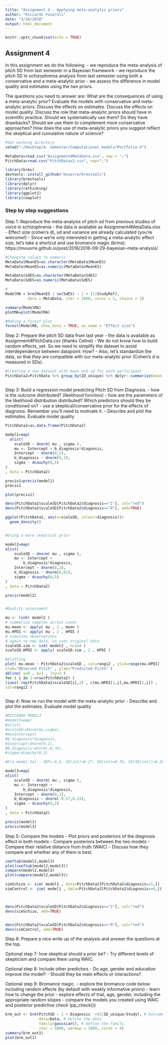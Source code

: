 ```yaml
---
title: "Assignment 4 - Applying meta-analytic priors"
author: "Riccardo Fusaroli"
date: "3/16/2018"
output: html_document
---
```


```r
knitr::opts_chunk$set(echo = TRUE)
```

## Assignment 4

In this assignment we do the following:
- we reproduce the meta-analysis of pitch SD from last semester in a Bayesian framework
- we reproduce the pitch SD in schizophrenia analysis from last semester using both a conservative and a meta-analytic prior
- we assess the difference in model quality and estimates using the two priors.

The questions you need to answer are: What are the consequences of using a meta-analytic prior? Evaluate the models with conservative and meta-analytic priors. Discuss the effects on estimates. Discuss the effects on model quality. Discuss the role that meta-analytic priors should have in scientific practice. Should we systematically use them? Do they have drawbacks? Should we use them to complement more conservative approaches? How does the use of meta-analytic priors you suggest reflect the skeptical and cumulative nature of science?

```r
#Set working directory
setwd("~/Desktop/4. Semester/Computational models/Portfolio-4")

MetaData=read.csv("Assignment4MetaData.csv", sep = ";")
PitchData=read.csv("PitchDatav2.csv", sep=";")

library(brms)
devtools::install_github("mvuorre/brmstools")
library(brmstools)
library(dplyr)
library(rethinking)
library(ggplot2)
library(cowplot)
```

### Step by step suggestions

Step 1: Reproduce the meta-analysis of pitch sd from previous studies of voice in schizophrenia
- the data is available as Assignment4MetaData.xlsx
- Effect size (cohen's d), sd and variance are already calculated (you're welcome!)
- Since we're only interested in getting a meta-analytic effect size, let's take a shortcut and use bromance magic (brms): https://mvuorre.github.io/post/2016/2016-09-29-bayesian-meta-analysis/

```r
#Changing values to numeric
MetaData$MeanES=as.character(MetaData$MeanES)
MetaData$MeanES=as.numeric(MetaData$MeanES)

MetaData$SdES=as.character(MetaData$SdES)
MetaData$SdES=as.numeric(MetaData$SdES)

#
ModelMA = brm(MeanES | se(SdES) ~ 1 + (1|StudyRef),
          data = MetaData, iter = 2000, cores = 2, chains = 2)

summary(ModelMA)
plotMA=plot(ModelMA)

#Making a forest plot
forest(ModelMA, show_data = TRUE, av_name = "Effect size")
```

Step 2: Prepare the pitch SD data from last year
- the data is available as Assignment4PitchData.csv (thanks Celine)
- We do not know how to build random effects, yet. So we need to simplify the dataset to avoid interdependence between datapoint: How?
- Also, let's standardize the data, so that they are compatible with our meta-analytic prior (Cohen's d is measured in SDs).

```r

#Creating a new dataset with mean and sd for each participant 
PitchData2=PitchData %>% group_by(ID_unique) %>% dplyr::summarise(mean = mean(PitchMean), sd= mean(PitchSD), diagnosis=mean(diagnosis), studynumber=mean(studynr)) %>% mutate(scaleMean = scale(mean), scaleSD=scale(sd))



```

Step 3: Build a regression model predicting Pitch SD from Diagnosis.
- how is the outcome distributed? (likelihood function)
- how are the parameters of the likelihood distribution distributed? Which predictors should they be conditioned on?
- use a skeptical/conservative prior for the effects of diagnosis. Remember you'll need to motivate it.
- Describe and plot the estimates. Evaluate model quality

```r
PitchData2=as.data.frame(PitchData2)

model1=map(
  alist(
    scaleSD ~ dnorm( mu , sigma ),
    mu <- Intercept + b_diagnosis*diagnosis,
    Intercept ~ dnorm(0,2),
    b_diagnosis ~ dnorm(0,1),
    sigma ~ dcauchy(0,5)
)
, data = PitchData2)

precis1=precis(model1)
precis1

plot(precis1)

dens(PitchData2$scaleSD[PitchData2$diagnosis=="1"], col="red")
dens(PitchData2$scaleSD[PitchData2$diagnosis=="0"], add=TRUE)

ggplot(PitchData2, aes(x=scaleSD, colour=diagnosis))+
  geom_density()


#Using a more skeptical prior

model2=map(
alist(
    scaleSD ~ dnorm( mu , sigma ),
    mu <- Intercept +
        b_diagnosis*diagnosis,
    Intercept ~ dnorm(0,2),
    b_diagnosis ~ dnorm(0,01),
    sigma ~ dcauchy(0,5)
)
, data = PitchData2)

precis(model2)


#Quality assessment 

mu <- link( model2 )
# summarize samples across cases
mu.mean <- apply( mu , 2 , mean )
mu.HPDI <- apply( mu , 2 , HPDI )
# simulate observations
# again no new data, so uses original data
scaleSD.sim <- sim( model2 , n=1e4 )
scaleSD.HPDI <- apply( scaleSD.sim , 2 , HPDI )

#plotting
plot( mu.mean ~ PitchData2$scaleSD , col=rangi2 , ylim=range(mu.HPDI) ,
xlab="Observed Pitch" , ylab="Predicted Picth" )
abline( a=0 , b=1 , lty=2 )
for ( i in 1:nrow(PitchData2) )
lines( rep(PitchData2$scaleSD[i],2) , c(mu.HPDI[1,i],mu.HPDI[2,i]) ,
col=rangi2 )



```

Step 4: Now re-run the model with the meta-analytic prior
- Describe and plot the estimates. Evaluate model quality

```r
#RICCARDO MODEL3
#model3=map(
#alist(
#scaleSD~dnorm(mu,sigma),
#mu=Intercept+
#b_diagnosis*diagnosis,
#Intercept~dnorm(0,1),
#b_diagnosis~dnorm(-6,76),
#sigma~dcauchy(0,2)

#Fra model tal - INT=-0,6, SE(int)=0.27, SD(int)=0.76, SE(SD(int))=0.28

model3=map(
alist(
    scaleSD ~ dnorm( mu , sigma ),
    mu <- Intercept +
        b_diagnosis*diagnosis,
    Intercept ~ dnorm(0,1),
    b_diagnosis ~ dnorm(-0.57,0.23),
    sigma ~ dcauchy(0,2)
)
, data = PitchData2)

precis(model1)
precis(model3)

```

Step 5: Compare the models
- Plot priors and posteriors of the diagnosis effect in both models
- Compare posteriors between the two models
- Compare their relative distance from truth (WAIC)
- Discuss how they compare and whether any of them is best.

```r
coeftab(model2,model3)
plot(coeftab(model2,model3))
compare(model2,model3)
plot(compare(model2,model3))

simSchizo <- sim( model1 , data=PitchData2[PitchData2$diagnosis==1,])
simControl <- sim( model1 , data=PitchData2[PitchData2$diagnosis==0,])



dens(PitchData2$scaleSD[PitchData2$diagnosis=="1"], col="red")
dens(simSchizo, add=TRUE)


dens(PitchData2$scaleSD[PitchData2$diagnosis=="0"], col="red")
dens(simControl, add=TRUE)

```

Step 6: Prepare a nice write up of the analysis and answer the questions at the top.

Optional step 7: how skeptical should a prior be?
- Try different levels of skepticism and compare them using WAIC.

Optional step 8: Include other predictors
- Do age, gender and education improve the model?
- Should they be main effects or interactions?

Optional step 9: Bromance magic.
- explore the bromance code below including random effects (by default with weakly informative priors)
- learn how to change the prior
- explore effects of trial, age, gender, including the appropriate random slopes
- compare the models you created using WAIC and posterior predictive check (pp_check())


```r

brm_out <- brm(PitchSD ~ 1 + Diagnosis  +(1|ID_unique/Study), # Outcome as a function of the predictors as in lme4. 
               data=Data, # Define the data
               family=gaussian(), # Define the family. 
               iter = 5000, warmup = 2000, cores = 4)
summary(brm_out1)
plot(brm_out1)

```

